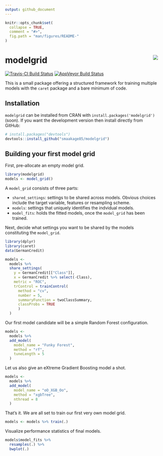 ```yaml
---
output: github_document
---
```


<!-- README.md is generated from README.Rmd. Please edit that file -->

```r
knitr::opts_chunk$set(
  collapse = TRUE,
  comment = "#>",
  fig.path = "man/figures/README-"
)
```

# modelgrid <img src="man/figures/mglogo.png" align="right" />

[![Travis-CI Build Status](https://travis-ci.org/smaakage85/modelgrid.svg?branch=master)](https://travis-ci.org/smaakage85/modelgrid)
[![AppVeyor Build Status](https://ci.appveyor.com/api/projects/status/github/smaakage85/modelgrid?branch=master&svg=true)](https://ci.appveyor.com/project/smaakage85/modelgrid)

This is a small package offering a structured framework for training multiple models 
with the `caret` package and a bare minimum of code.

## Installation

`modelgrid` can be installed from CRAN with `install.packages('modelgrid')` (soon). 
If you want the development version then install directly from GitHub:

```r
# install.packages("devtools")
devtools::install_github("smaakage85/modelgrid")
```

## Building your first model grid

First, pre-allocate an empty model grid.

```r
library(modelgrid)
models <- model_grid()
```

A `model_grid` consists of three parts:

* `shared_settings`: settings to be shared across models. Obvious choices include
the target variable, features or resampling scheme.
* `models`: settings that uniquely identifies the indvidual models.
* `model_fits`: holds the fitted models, once the `model_grid` has been trained.


Next, decide what settings you want to be shared by the models constituting the
`model_grid`.

```r
library(dplyr)
library(caret)
data(GermanCredit)

models <-
  models %>%
  share_settings(
    y = GermanCredit[["Class"]],
    x = GermanCredit %>% select(-Class),
    metric = "ROC",
    trControl = trainControl(
      method = "cv",
      number = 5,
      summaryFunction = twoClassSummary,
      classProbs = TRUE
      )
  )
```

Our first model candidate will be a simple Random Forest configuration.

```r
models <-
  models %>%
  add_model(
    model_name = "Funky Forest",
    method = "rf",
    tuneLength = 5
  )
```

Let us also give an eXtreme Gradient Boosting model a shot.

```r
models <-
  models %>%
  add_model(
    model_name = "oO_XGB_Oo",
    method = "xgbTree",
    nthread = 8
  )
```

That's it. We are all set to train our first very own model grid.

```r
models <- models %>% train(.)
```

Visualize performance statistics of final models.

```r
models$model_fits %>%
  resamples(.) %>%
  bwplot(.)
```

